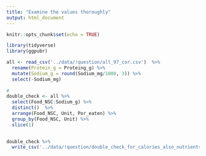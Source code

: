 ```yaml
---
title: "Examine the values thoroughly"
output: html_document 
---
```


```r
knitr::opts_chunk$set(echo = TRUE)
```

```r
library(tidyverse)
library(ggpubr)
```

```r
all <- read_csv('../data/!question/all_97_cor.csv')  %>% 
  rename(Protein_g = Proteing_g) %>% 
  mutate(Sodium_g = round(Sodium_mg/1000, 3)) %>% 
  select(-Sodium_mg)
 
#     
double_check <- all %>% 
  select(Food_NSC:Sodium_g) %>%  
  distinct()  %>% 
  arrange(Food_NSC, Unit, Por_eaten) %>% 
  group_by(Food_NSC, Unit) %>% 
  slice(1)
  

double_check %>% 
  write_csv('../data/!question/double_check_for_calories_also_nutrients.csv')
```

